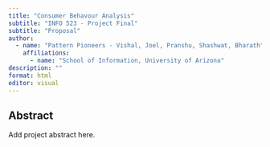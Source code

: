 ```yaml
---
title: "Consumer Behavour Analysis"
subtitle: "INFO 523 - Project Final"
subtitle: "Proposal"
author: 
  - name: "Pattern Pioneers - Vishal, Joel, Pranshu, Shashwat, Bharath"
    affiliations:
      - name: "School of Information, University of Arizona"
description: ""
format: html
editor: visual
---
```


## Abstract

Add project abstract here.
